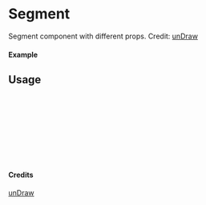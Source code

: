 
<Meta of={Segment} title="unDraw/Segment" />

# Segment

Segment component with different props.
Credit: [unDraw](https://undraw.co/illustrations)

#### Example

<Canvas of={Segment.Primary} />

## Usage

```ts
import { Segment } from "yadl-ui";

const Example = () => {
  return (
      <Segment />
  );
};

export default Example;
```

#### Credits
[unDraw](https://undraw.co/illustrations)
